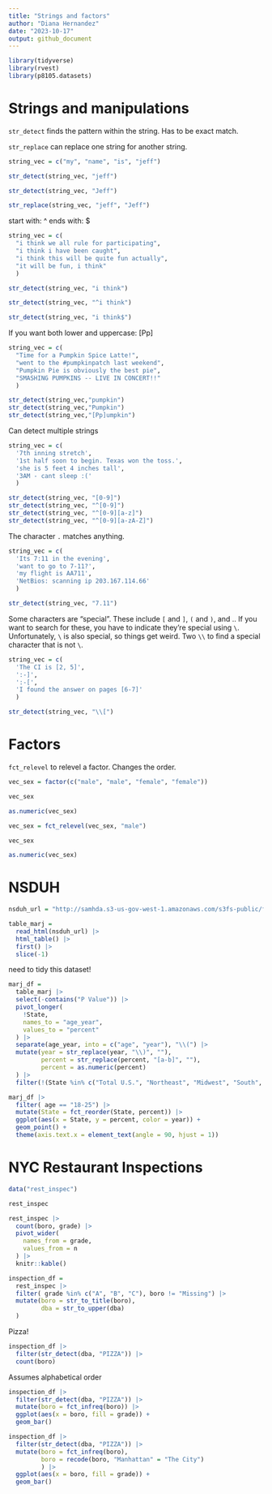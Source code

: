```yaml
---
title: "Strings and factors"
author: "Diana Hernandez"
date: "2023-10-17"
output: github_document
---
```


```r
library(tidyverse)
library(rvest)
library(p8105.datasets)
```

# Strings and manipulations

`str_detect` finds the pattern within the string. Has to be exact match.

`str_replace` can replace one string for another string.

```r
string_vec = c("my", "name", "is", "jeff")

str_detect(string_vec, "jeff")

str_detect(string_vec, "Jeff")

str_replace(string_vec, "jeff", "Jeff")
```

start with: ^
ends with: $

```r
string_vec = c(
  "i think we all rule for participating",
  "i think i have been caught",
  "i think this will be quite fun actually",
  "it will be fun, i think"
  )

str_detect(string_vec, "i think")

str_detect(string_vec, "^i think")

str_detect(string_vec, "i think$")
```

If you want both lower and uppercase: [Pp]

```r
string_vec = c(
  "Time for a Pumpkin Spice Latte!",
  "went to the #pumpkinpatch last weekend",
  "Pumpkin Pie is obviously the best pie",
  "SMASHING PUMPKINS -- LIVE IN CONCERT!!"
  )

str_detect(string_vec,"pumpkin")
str_detect(string_vec,"Pumpkin")
str_detect(string_vec,"[Pp]umpkin")
```

Can detect multiple strings

```r
string_vec = c(
  '7th inning stretch',
  '1st half soon to begin. Texas won the toss.',
  'she is 5 feet 4 inches tall',
  '3AM - cant sleep :('
  )

str_detect(string_vec, "[0-9]")
str_detect(string_vec, "^[0-9]")
str_detect(string_vec, "^[0-9][a-z]")
str_detect(string_vec, "^[0-9][a-zA-Z]")
```

The character `.` matches anything.

```r
string_vec = c(
  'Its 7:11 in the evening',
  'want to go to 7-11?',
  'my flight is AA711',
  'NetBios: scanning ip 203.167.114.66'
  )

str_detect(string_vec, "7.11")
```

Some characters are “special”. These include `[` and `]`, `(` and `)`, and .. If you want to search for these, you have to indicate they’re special using `\`. Unfortunately, `\` is also special, so things get weird. Two `\\` to find a special character that is not `\`.

```r
string_vec = c(
  'The CI is [2, 5]',
  ':-]',
  ':-[',
  'I found the answer on pages [6-7]'
  )

str_detect(string_vec, "\\[")
```

# Factors

`fct_relevel` to relevel a factor. Changes the order.

```r
vec_sex = factor(c("male", "male", "female", "female"))

vec_sex

as.numeric(vec_sex)

vec_sex = fct_relevel(vec_sex, "male")

vec_sex

as.numeric(vec_sex)
```

# NSDUH

```r
nsduh_url = "http://samhda.s3-us-gov-west-1.amazonaws.com/s3fs-public/field-uploads/2k15StateFiles/NSDUHsaeShortTermCHG2015.htm"

table_marj = 
  read_html(nsduh_url) |> 
  html_table() |> 
  first() |>
  slice(-1)
```

need to tidy this dataset!

```r
marj_df =
  table_marj |> 
  select(-contains("P Value")) |> 
  pivot_longer(
    !State,
    names_to = "age_year",
    values_to = "percent"
  ) |> 
  separate(age_year, into = c("age", "year"), "\\(") |> 
  mutate(year = str_replace(year, "\\)", ""),
         percent = str_replace(percent, "[a-b]", ""),
         percent = as.numeric(percent)
  ) |>
  filter(!(State %in% c("Total U.S.", "Northeast", "Midwest", "South", "West")))
```


```r
marj_df |>
  filter( age == "18-25") |>
  mutate(State = fct_reorder(State, percent)) |>
  ggplot(aes(x = State, y = percent, color = year)) +
  geom_point() +
  theme(axis.text.x = element_text(angle = 90, hjust = 1))
```

# NYC Restaurant Inspections

```r
data("rest_inspec")

rest_inspec
```

```r
rest_inspec |>
  count(boro, grade) |>
  pivot_wider(
    names_from = grade, 
    values_from = n
  ) |>
  knitr::kable()
```


```r
inspection_df =
  rest_inspec |>
  filter( grade %in% c("A", "B", "C"), boro != "Missing") |>
  mutate(boro = str_to_title(boro),
         dba = str_to_upper(dba)
  )
```

Pizza!

```r
inspection_df |>
  filter(str_detect(dba, "PIZZA")) |>
  count(boro)
```

Assumes alphabetical order

```r
inspection_df |>
  filter(str_detect(dba, "PIZZA")) |>
  mutate(boro = fct_infreq(boro)) |>
  ggplot(aes(x = boro, fill = grade)) +
  geom_bar()
```


```r
inspection_df |>
  filter(str_detect(dba, "PIZZA")) |>
  mutate(boro = fct_infreq(boro),
         boro = recode(boro, "Manhattan" = "The City")
         ) |>
  ggplot(aes(x = boro, fill = grade)) +
  geom_bar()
```